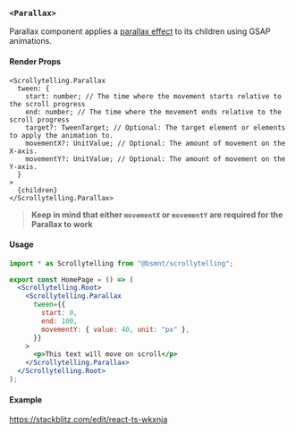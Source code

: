 ### `<Parallax>`

Parallax component applies a [parallax effect](https://en.wikipedia.org/wiki/Parallax) to its children using GSAP animations.

#### Render Props

```tsx
<Scrollytelling.Parallax
  tween: {
    start: number; // The time where the movement starts relative to the scroll progress
    end: number; // The time where the movement ends relative to the scroll progress
    target?: TweenTarget; // Optional: The target element or elements to apply the animation to.
    movementX?: UnitValue; // Optional: The amount of movement on the X-axis.
    movementY?: UnitValue; // Optional: The amount of movement on the Y-axis.
  }
>
  {children}
</Scrollytelling.Parallax>
```

> **Keep in mind that either `movementX` or `movementY` are required for the Parallax to work**

#### Usage

```jsx
import * as Scrollytelling from "@bsmnt/scrollytelling";

export const HomePage = () => (
  <Scrollytelling.Root>
    <Scrollytelling.Parallax
      tween={{
        start: 0,
        end: 100,
        movementY: { value: 40, unit: "px" },
      }}
    >
      <p>This text will move on scroll</p>
    </Scrollytelling.Parallax>
  </Scrollytelling.Root>
);
```

#### Example

https://stackblitz.com/edit/react-ts-wkxnja
